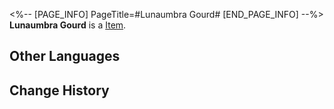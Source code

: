 <%-- [PAGE_INFO]
PageTitle=#Lunaumbra Gourd#
[END_PAGE_INFO] --%>
{{Item Infobox
|title       = Lunaumbra Gourd
|id          = 140361
|image       = Item Lunaumbra Gourd.png
|type        = 
|invCategory = Missions
|rarity      = 3
|effect      = 
|description = The specialized exorcism tool created by the Ten-Lords Commission for dealing with heliobi. It captures heliobi and locks them inside.
}}
{{Description|1=''"It can absorb the malevolent energy between heaven and earth, possessing the ability to ward off evil and avert calamity."''}}
'''Lunaumbra Gourd''' is a [[Item]].

==Other Languages==
{{Other Languages
|en   = Lunaumbra Gourd
|zhs  = 藏月瓠
|zht  = 藏月瓠
|ja   = 蔵月の瓢箪
|ko   = 장월박
|es   = Calabaza Lunaumbra
|fr   = Gourde sélénombre
|ru   = Тыква лунного ларца
|th   = น้ำเต้าซ่อนเงาจันทร์
|vi   = Hồ Lô Tàng Nguyệt
|de   = Lunaumbra-Kürbis
|id   = Botol Gerhana Bulan
|pt   = Cabaça de Lunaumbra
}}

==Change History==
{{Change History|2.0}}